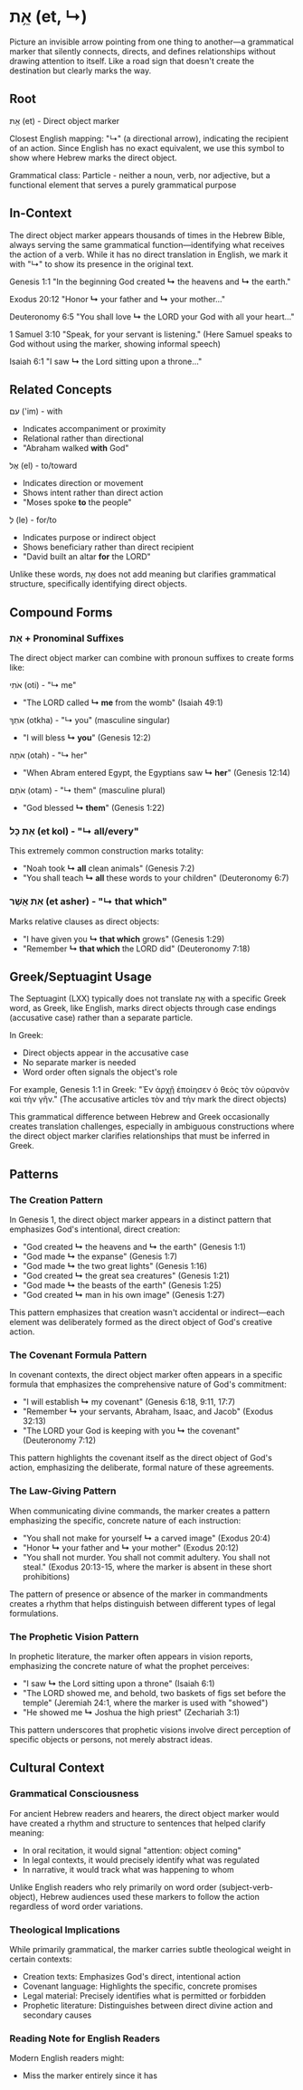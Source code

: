 # **אֵ֥ת (et, ↳)**

Picture an invisible arrow pointing from one thing to another—a grammatical marker that silently connects, directs, and defines relationships without drawing attention to itself. Like a road sign that doesn't create the destination but clearly marks the way.

## **Root**

אֵ֥ת (et) - Direct object marker

Closest English mapping: "↳" (a directional arrow), indicating the recipient of an action. Since English has no exact equivalent, we use this symbol to show where Hebrew marks the direct object.

Grammatical class: Particle - neither a noun, verb, nor adjective, but a functional element that serves a purely grammatical purpose

## **In-Context**

The direct object marker appears thousands of times in the Hebrew Bible, always serving the same grammatical function—identifying what receives the action of a verb. While it has no direct translation in English, we mark it with "↳" to show its presence in the original text.

Genesis 1:1 "In the beginning God created **↳** the heavens and **↳** the earth."

Exodus 20:12 "Honor **↳** your father and **↳** your mother..."

Deuteronomy 6:5 "You shall love **↳** the LORD your God with all your heart..."

1 Samuel 3:10 "Speak, for your servant is listening." (Here Samuel speaks to God without using the marker, showing informal speech)

Isaiah 6:1 "I saw **↳** the Lord sitting upon a throne..."

## **Related Concepts**

עִם ('im) - with
- Indicates accompaniment or proximity
- Relational rather than directional
- "Abraham walked **with** God"

אֶל (el) - to/toward
- Indicates direction or movement
- Shows intent rather than direct action
- "Moses spoke **to** the people"

לְ (le) - for/to
- Indicates purpose or indirect object
- Shows beneficiary rather than direct recipient
- "David built an altar **for** the LORD"

Unlike these words, אֵ֥ת does not add meaning but clarifies grammatical structure, specifically identifying direct objects.

## **Compound Forms**

### **אֵת + Pronominal Suffixes**

The direct object marker can combine with pronoun suffixes to create forms like:

אֹתִי (oti) - "↳ me"
- "The LORD called **↳ me** from the womb" (Isaiah 49:1)

אֹתְךָ (otkha) - "↳ you" (masculine singular)
- "I will bless **↳ you**" (Genesis 12:2)

אֹתָהּ (otah) - "↳ her"
- "When Abram entered Egypt, the Egyptians saw **↳ her**" (Genesis 12:14)

אֹתָם (otam) - "↳ them" (masculine plural)
- "God blessed **↳ them**" (Genesis 1:22)

### **אֵת כָּל (et kol) - "↳ all/every"**

This extremely common construction marks totality:
- "Noah took **↳ all** clean animals" (Genesis 7:2)
- "You shall teach **↳ all** these words to your children" (Deuteronomy 6:7)

### **אֵת אֲשֶׁר (et asher) - "↳ that which"**

Marks relative clauses as direct objects:
- "I have given you **↳ that which** grows" (Genesis 1:29)
- "Remember **↳ that which** the LORD did" (Deuteronomy 7:18)

## **Greek/Septuagint Usage**

The Septuagint (LXX) typically does not translate אֵ֥ת with a specific Greek word, as Greek, like English, marks direct objects through case endings (accusative case) rather than a separate particle.

In Greek:
- Direct objects appear in the accusative case
- No separate marker is needed
- Word order often signals the object's role

For example, Genesis 1:1 in Greek:
"Ἐν ἀρχῇ ἐποίησεν ὁ θεὸς τὸν οὐρανὸν καὶ τὴν γῆν."
(The accusative articles τὸν and τὴν mark the direct objects)

This grammatical difference between Hebrew and Greek occasionally creates translation challenges, especially in ambiguous constructions where the direct object marker clarifies relationships that must be inferred in Greek.

## **Patterns**

### **The Creation Pattern**

In Genesis 1, the direct object marker appears in a distinct pattern that emphasizes God's intentional, direct creation:

- "God created **↳** the heavens and **↳** the earth" (Genesis 1:1)
- "God made **↳** the expanse" (Genesis 1:7)
- "God made **↳** the two great lights" (Genesis 1:16)
- "God created **↳** the great sea creatures" (Genesis 1:21)
- "God made **↳** the beasts of the earth" (Genesis 1:25)
- "God created **↳** man in his own image" (Genesis 1:27)

This pattern emphasizes that creation wasn't accidental or indirect—each element was deliberately formed as the direct object of God's creative action.

### **The Covenant Formula Pattern**

In covenant contexts, the direct object marker often appears in a specific formula that emphasizes the comprehensive nature of God's commitment:

- "I will establish **↳** my covenant" (Genesis 6:18, 9:11, 17:7)
- "Remember **↳** your servants, Abraham, Isaac, and Jacob" (Exodus 32:13)
- "The LORD your God is keeping with you **↳** the covenant" (Deuteronomy 7:12)

This pattern highlights the covenant itself as the direct object of God's action, emphasizing the deliberate, formal nature of these agreements.

### **The Law-Giving Pattern**

When communicating divine commands, the marker creates a pattern emphasizing the specific, concrete nature of each instruction:

- "You shall not make for yourself **↳** a carved image" (Exodus 20:4)
- "Honor **↳** your father and **↳** your mother" (Exodus 20:12)
- "You shall not murder. You shall not commit adultery. You shall not steal." (Exodus 20:13-15, where the marker is absent in these short prohibitions)

The pattern of presence or absence of the marker in commandments creates a rhythm that helps distinguish between different types of legal formulations.

### **The Prophetic Vision Pattern**

In prophetic literature, the marker often appears in vision reports, emphasizing the concrete nature of what the prophet perceives:

- "I saw **↳** the Lord sitting upon a throne" (Isaiah 6:1)
- "The LORD showed me, and behold, two baskets of figs set before the temple" (Jeremiah 24:1, where the marker is used with "showed")
- "He showed me **↳** Joshua the high priest" (Zechariah 3:1)

This pattern underscores that prophetic visions involve direct perception of specific objects or persons, not merely abstract ideas.

## **Cultural Context**

### **Grammatical Consciousness**

For ancient Hebrew readers and hearers, the direct object marker would have created a rhythm and structure to sentences that helped clarify meaning:

- In oral recitation, it would signal "attention: object coming"
- In legal contexts, it would precisely identify what was regulated
- In narrative, it would track what was happening to whom

Unlike English readers who rely primarily on word order (subject-verb-object), Hebrew audiences used these markers to follow the action regardless of word order variations.

### **Theological Implications**

While primarily grammatical, the marker carries subtle theological weight in certain contexts:

- Creation texts: Emphasizes God's direct, intentional action
- Covenant language: Highlights the specific, concrete promises
- Legal material: Precisely identifies what is permitted or forbidden
- Prophetic literature: Distinguishes between direct divine action and secondary causes

### **Reading Note for English Readers**

Modern English readers might:
- Miss the marker entirely since it has